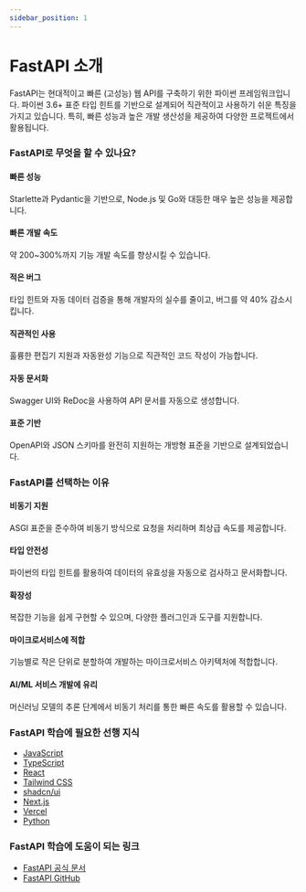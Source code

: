 ```yaml
---
sidebar_position: 1
---
```


# FastAPI 소개

FastAPI는 현대적이고 빠른 (고성능) 웹 API를 구축하기 위한 파이썬 프레임워크입니다. 파이썬 3.6+ 표준 타입 힌트를 기반으로 설계되어 직관적이고 사용하기 쉬운 특징을 가지고 있습니다. 특히, 빠른 성능과 높은 개발 생산성을 제공하여 다양한 프로젝트에서 활용됩니다.

### FastAPI로 무엇을 할 수 있나요?

#### 빠른 성능

Starlette과 Pydantic을 기반으로, Node.js 및 Go와 대등한 매우 높은 성능을 제공합니다.

#### 빠른 개발 속도

약 200~300%까지 기능 개발 속도를 향상시킬 수 있습니다.

#### 적은 버그

타입 힌트와 자동 데이터 검증을 통해 개발자의 실수를 줄이고, 버그를 약 40% 감소시킵니다.

#### 직관적인 사용

훌륭한 편집기 지원과 자동완성 기능으로 직관적인 코드 작성이 가능합니다.

#### 자동 문서화

Swagger UI와 ReDoc을 사용하여 API 문서를 자동으로 생성합니다.

#### 표준 기반

OpenAPI와 JSON 스키마를 완전히 지원하는 개방형 표준을 기반으로 설계되었습니다.

### FastAPI를 선택하는 이유

#### 비동기 지원

ASGI 표준을 준수하여 비동기 방식으로 요청을 처리하며 최상급 속도를 제공합니다.

#### 타입 안전성

파이썬의 타입 힌트를 활용하여 데이터의 유효성을 자동으로 검사하고 문서화합니다.

#### 확장성

복잡한 기능을 쉽게 구현할 수 있으며, 다양한 플러그인과 도구를 지원합니다.

#### 마이크로서비스에 적합

기능별로 작은 단위로 분할하여 개발하는 마이크로서비스 아키텍처에 적합합니다.

#### AI/ML 서비스 개발에 유리

머신러닝 모델의 추론 단계에서 비동기 처리를 통한 빠른 속도를 활용할 수 있습니다.

### FastAPI 학습에 필요한 선행 지식

- [JavaScript](./../../web-app-development/javascript/intro.mdx)
- [TypeScript](./../../web-app-development/typescript/intro.mdx)
- [React](./../../web-app-development/react/intro.mdx)
- [Tailwind CSS](./../../web-app-development/tailwind-css/intro.mdx)
- [shadcn/ui](./../../web-app-development/shadcn-ui/intro.mdx)
- [Next.js](./../../web-app-development/next-js/intro.mdx)
- [Vercel](./../../web-app-development/vercel/intro.mdx)
- [Python](./../python/intro.mdx)

### FastAPI 학습에 도움이 되는 링크

- [FastAPI 공식 문서](https://fastapi.tiangolo.com/)
- [FastAPI GitHub](https://github.com/tiangolo/fastapi)
